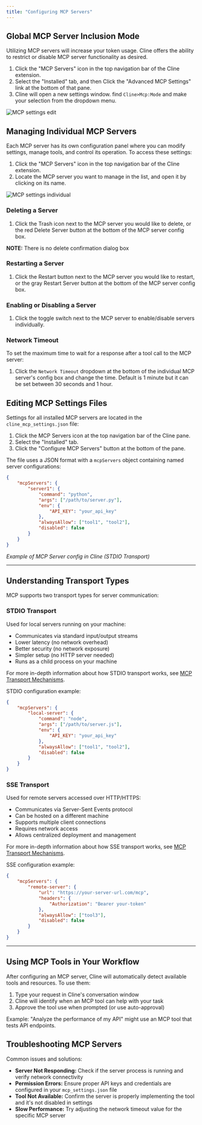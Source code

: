 ```yaml
---
title: "Configuring MCP Servers"
---
```


## Global MCP Server Inclusion Mode

Utilizing MCP servers will increase your token usage. Cline offers the ability to restrict or disable MCP server functionality as desired.

1. Click the "MCP Servers" icon in the top navigation bar of the Cline extension.
2. Select the "Installed" tab, and then Click the "Advanced MCP Settings" link at the bottom of that pane.
3. Cline will open a new settings window. find `Cline>Mcp:Mode` and make your selection from the dropdown menu.

<Frame>
	<img
		src="https://storage.googleapis.com/cline_public_images/docs/assets/MCP-settings-edit%20(1).png"
		alt="MCP settings edit"
	/>
</Frame>

## Managing Individual MCP Servers

Each MCP server has its own configuration panel where you can modify settings, manage tools, and control its operation. To access these settings:

1. Click the "MCP Servers" icon in the top navigation bar of the Cline extension.
2. Locate the MCP server you want to manage in the list, and open it by clicking on its name.

<Frame>
	<img
		src="https://storage.googleapis.com/cline_public_images/docs/assets/MCP-settings-individual.png"
		alt="MCP settings individual"
	/>
</Frame>

### Deleting a Server

1. Click the Trash icon next to the MCP server you would like to delete, or the red Delete Server button at the bottom of the MCP server config box.

**NOTE:** There is no delete confirmation dialog box

### Restarting a Server

1. Click the Restart button next to the MCP server you would like to restart, or the gray Restart Server button at the bottom of the MCP server config box.

### Enabling or Disabling a Server

1. Click the toggle switch next to the MCP server to enable/disable servers individually.

### Network Timeout

To set the maximum time to wait for a response after a tool call to the MCP server:

1. Click the `Network Timeout` dropdown at the bottom of the individual MCP server's config box and change the time. Default is 1 minute but it can be set between 30 seconds and 1 hour.

## Editing MCP Settings Files

Settings for all installed MCP servers are located in the `cline_mcp_settings.json` file:

1. Click the MCP Servers icon at the top navigation bar of the Cline pane.
2. Select the "Installed" tab.
3. Click the "Configure MCP Servers" button at the bottom of the pane.

The file uses a JSON format with a `mcpServers` object containing named server configurations:

```json
{
	"mcpServers": {
		"server1": {
			"command": "python",
			"args": ["/path/to/server.py"],
			"env": {
				"API_KEY": "your_api_key"
			},
			"alwaysAllow": ["tool1", "tool2"],
			"disabled": false
		}
	}
}
```

_Example of MCP Server config in Cline (STDIO Transport)_

---

## Understanding Transport Types

MCP supports two transport types for server communication:

### STDIO Transport

Used for local servers running on your machine:

- Communicates via standard input/output streams
- Lower latency (no network overhead)
- Better security (no network exposure)
- Simpler setup (no HTTP server needed)
- Runs as a child process on your machine

For more in-depth information about how STDIO transport works, see [MCP Transport Mechanisms](/mcp/mcp-transport-mechanisms).

STDIO configuration example:

```json
{
	"mcpServers": {
		"local-server": {
			"command": "node",
			"args": ["/path/to/server.js"],
			"env": {
				"API_KEY": "your_api_key"
			},
			"alwaysAllow": ["tool1", "tool2"],
			"disabled": false
		}
	}
}
```

### SSE Transport

Used for remote servers accessed over HTTP/HTTPS:

- Communicates via Server-Sent Events protocol
- Can be hosted on a different machine
- Supports multiple client connections
- Requires network access
- Allows centralized deployment and management

For more in-depth information about how SSE transport works, see [MCP Transport Mechanisms](/mcp/mcp-transport-mechanisms).

SSE configuration example:

```json
{
	"mcpServers": {
		"remote-server": {
			"url": "https://your-server-url.com/mcp",
			"headers": {
				"Authorization": "Bearer your-token"
			},
			"alwaysAllow": ["tool3"],
			"disabled": false
		}
	}
}
```

---

## Using MCP Tools in Your Workflow

After configuring an MCP server, Cline will automatically detect available tools and resources. To use them:

1. Type your request in Cline's conversation window
2. Cline will identify when an MCP tool can help with your task
3. Approve the tool use when prompted (or use auto-approval)

Example: "Analyze the performance of my API" might use an MCP tool that tests API endpoints.

## Troubleshooting MCP Servers

Common issues and solutions:

- **Server Not Responding:** Check if the server process is running and verify network connectivity
- **Permission Errors:** Ensure proper API keys and credentials are configured in your `mcp_settings.json` file
- **Tool Not Available:** Confirm the server is properly implementing the tool and it's not disabled in settings
- **Slow Performance:** Try adjusting the network timeout value for the specific MCP server
